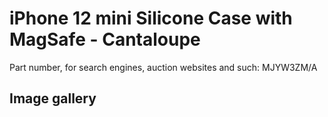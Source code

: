 # iPhone 12 mini Silicone Case with MagSafe - Cantaloupe

Part number, for search engines, auction websites and such: MJYW3ZM/A

## Image gallery

<div style={{ width: "768px" }}>
  <GalleryComponent
    images={[
      {
        original: "/everysource/MJYW3",
        thumbnail: "/everypreview/MJYW3",
      },
      {
        original: "/everysource/MJYW3_AV01",
        thumbnail: "/everypreview/MJYW3_AV01",
      },
      {
        original: "/everysource/MJYW3_AV02",
        thumbnail: "/everypreview/MJYW3_AV02",
      },
      {
        original: "/everysource/MJYW3_AV03",
        thumbnail: "/everypreview/MJYW3_AV03",
      },
      {
        original: "/everysource/MJYW3_AV04",
        thumbnail: "/everypreview/MJYW3_AV04",
      },
      {
        original: "/everysource/MJYW3_AV05",
        thumbnail: "/everypreview/MJYW3_AV05",
      }
    ]}
  />
</div>